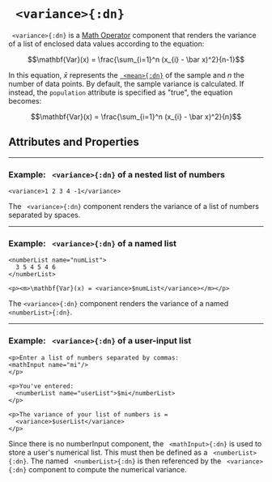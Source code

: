 


# ` <variance>{:dn}`


` <variance>{:dn}` is a [Math Operator](../document_structure/essentialConcepts/#componentTypes) 
component that renders the variance of a list of enclosed data values according to the equation: 


$$\mathbf{Var}(x) = \frac{\sum_{i=1}^n (x_{i} - \bar x)^2}{n-1}$$


In this equation, $\bar x$ represents 
the [` <mean>{:dn}`](mean.mdx) of the sample and $n$ the number of data points.  By default, the sample variance is 
calculated.  If instead, the `population` attribute is specified as "true", the equation 
becomes: 


$$\mathbf{Var}(x) = \frac{\sum_{i=1}^n (x_{i} - \bar x)^2}{n}$$


## Attributes and Properties 
 <AttrDisplay name='variance'/> 
 <PropDisplay name='variance'/>

---

### Example: ` <variance>{:dn}` of a nested list of numbers


```doenet-editor-horiz
<variance>1 2 3 4 -1</variance>    
```



The ` <variance>{:dn}` component renders the variance of a list of numbers separated by spaces.



---

### Example: ` <variance>{:dn}` of a named list


```doenet-editor-horiz
<numberList name="numList">
  3 5 4 5 4 6
</numberList>

<p><m>\mathbf{Var}(x) = <variance>$numList</variance></m></p>  
```



The `<variance>{:dn}` component renders the variance of a named ` <numberList>{:dn}`.



---

### Example: ` <variance>{:dn}` of a user-input list


```doenet-editor-horiz
<p>Enter a list of numbers separated by commas: 
<mathInput name="mi"/>
</p>

<p>You've entered:   
  <numberList name="userList">$mi</numberList>
</p>

<p>The variance of your list of numbers is = 
  <variance>$userList</variance>
</p>  
```


Since there is no numberInput component, the ` <mathInput>{:dn}` is used to store a user's numerical list. This 
must then be defined as a ` <numberList>{:dn}`. The named ` <numberList>{:dn}` is then referenced by 
the ` <variance>{:dn}` component to compute the numerical variance.



